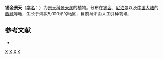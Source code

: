 {{Speciesbox 
| genus = Sedum
| species = gagei
| authority = Hamet
}}

'''锡金景天'''（[[学名|学名]]：{{lang|la|''Sedum gagei''}}）为[[景天科|景天科]][[景天属|景天属]]的植物。分布在[[锡金|锡金]]、[[尼泊尔|尼泊尔]]以及[[中国大陆|中国大陆]]的[[西藏|西藏]]等地，生长于海拔5,000米的地区，目前尚未由人工引种栽培。

== 参考文献 ==
{{refbegin}}
* {{cite web| url =http://www.bioinfo.cn/db05/KmzwSpecies.php?action=view&id=6220| title =锡金景天| work =中国高等植物数据库全库| publisher =中国科学院微生物研究所| author =昆明植物研究所| accessdate =2009-02-25| deadurl =yes| archiveurl =https://web.archive.org/web/20160305022211/http://www.bioinfo.cn/db05/KmzwSpecies.php?action=view&id=6220| archivedate =2016-03-05}}
{{refend}}
{{Taxonbar|from=Q15232213}}

{{DEFAULTSORT:Sedum gagei}}
[[Category:景天属|X]]
[[Category:锡金植物|X]]
[[Category:尼泊尔植物|X]]
[[Category:西藏植物|X]]